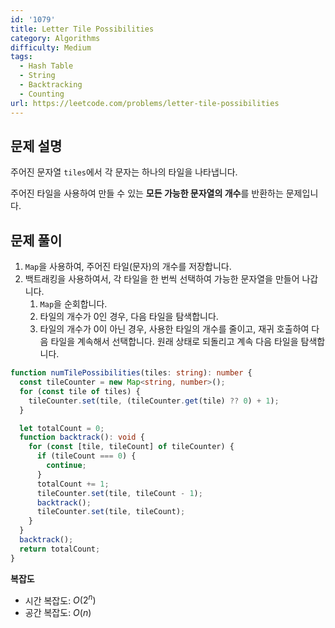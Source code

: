 ```yaml
---
id: '1079'
title: Letter Tile Possibilities
category: Algorithms
difficulty: Medium
tags:
  - Hash Table
  - String
  - Backtracking
  - Counting
url: https://leetcode.com/problems/letter-tile-possibilities
---
```


## 문제 설명

주어진 문자열 `tiles`에서 각 문자는 하나의 타일을 나타냅니다.

주어진 타일을 사용하여 만들 수 있는 **모든 가능한 문자열의 개수**를 반환하는 문제입니다.

## 문제 풀이

1. `Map`을 사용하여, 주어진 타일(문자)의 개수를 저장합니다.
2. 백트래킹을 사용하여서, 각 타일을 한 번씩 선택하여 가능한 문자열을 만들어 나갑니다.
   1. `Map`을 순회합니다.
   2. 타일의 개수가 0인 경우, 다음 타일을 탐색합니다.
   3. 타일의 개수가 0이 아닌 경우, 사용한 타일의 개수를 줄이고, 재귀 호출하여 다음 타일을 계속해서 선택합니다. 원래 상태로 되돌리고 계속 다음 타일을 탐색합니다.

```typescript showLineNumbers
function numTilePossibilities(tiles: string): number {
  const tileCounter = new Map<string, number>();
  for (const tile of tiles) {
    tileCounter.set(tile, (tileCounter.get(tile) ?? 0) + 1);
  }

  let totalCount = 0;
  function backtrack(): void {
    for (const [tile, tileCount] of tileCounter) {
      if (tileCount === 0) {
        continue;
      }
      totalCount += 1;
      tileCounter.set(tile, tileCount - 1);
      backtrack();
      tileCounter.set(tile, tileCount);
    }
  }
  backtrack();
  return totalCount;
}
```

**복잡도**

- 시간 복잡도: $O(2^n)$
- 공간 복잡도: $O(n)$
